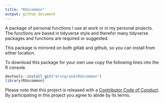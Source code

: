 ```yaml
---
title: "RUncommon"
output: github_document
---
```


A package of personal functions I use at work or in my personal projects. The functions are based in tidyverse style and therefor many tidyverse packages and functions are required or suggested. 

This package is mirrored on both gitlab and github, so you can install from either location.

To download this package for your own use copy the following lines into the R console. 

```r
devtools::install_git("eringrand/RUncommon")
library(RUncommon)
```

Please note that this project is released with a [Contributor Code of Conduct](CODE_OF_CONDUCT.md).
By participating in this project you agree to abide by its terms.
